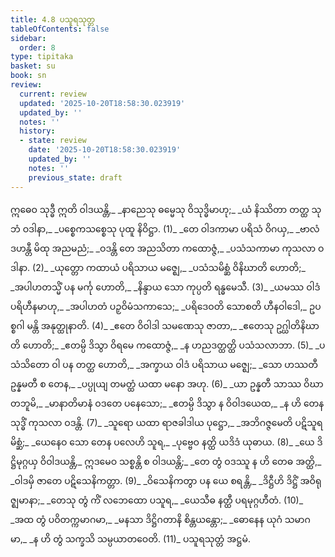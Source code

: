```yaml
---
title: 4.8 ပသူရသုတ္တ
tableOfContents: false
sidebar:
  order: 8
type: tipitaka
basket: su
book: sn
review:
  current: review
  updated: '2025-10-20T18:58:30.023919'
  updated_by: ''
  notes: ''
  history:
  - state: review
    date: '2025-10-20T18:58:30.023919'
    updated_by: ''
    notes: ''
    previous_state: draft
---
```



<DynamicBreadcrumb />


<ReviewStatus review={frontmatter.review} showDetails={true} />

<HypothesisAnnotation frontmatter={frontmatter} />

<Division number="831" book="sn" e="ch" v="18" p="407">

<Paragraph number="999" type="verses" book="sn">
ဣဓေဝ သုဒ္ဓီ ဣတိ ဝါဒယန္တိ,_  
_နာညေသု ဓမ္မေသု ဝိသုဒ္ဓိမာဟု;_  
_ယံ နိဿိတာ တတ္ထ သုဘံ ဝဒါနာ,_  
_ပစ္စေကသစ္စေသု ပုထူ နိဝိဋ္ဌာ. (1)_  

</Paragraph>

</Division>
<Division number="832" book="sn" e="ch" v="18" p="408">

<Paragraph number="1000" type="verses" book="sn">
_တေ ဝါဒကာမာ ပရိသံ ဝိဂယှ,_  
_ဗာလံ ဒဟန္တီ မိထု အညမညံ;_  
_ဝဒန္တိ တေ အညသိတာ ကထောဇ္ဇံ,_  
_ပသံသကာမာ ကုသလာ ဝဒါနာ. (2)_  

</Paragraph>

</Division>
<Division number="833" book="sn" e="ch" v="18" p="408">

<Paragraph number="1001" type="verses" book="sn">
_ယုတ္တော ကထာယံ ပရိသာယ မဇ္ဈေ,_  
_ပသံသမိစ္ဆံ ဝိနိဃာတိ ဟောတိ;_  
_အပါဟတသ္မိံ ပန မင်္ကု ဟောတိ,_  
_နိန္ဒာယ သော ကုပ္ပတိ ရန္ဓမေသီ. (3)_  

</Paragraph>

</Division>
<Division number="834" book="sn" e="ch" v="18" p="408">

<Paragraph number="1002" type="verses" book="sn">
_ယမဿ ဝါဒံ ပရိဟီနမာဟု,_  
_အပါဟတံ ပဉှဝိမံသကာသေ;_  
_ပရိဒေဝတိ သောစတိ ဟီနဝါဒေါ,_  
ဥပစ္စဂါ မန္တိ အနုတ္ထုနာတိ. (4)_  

</Paragraph>

</Division>
<Division number="835" book="sn" e="ch" v="18" p="408">

<Paragraph number="1003" type="verses" book="sn">
_ဧတေ ဝိဝါဒါ သမဏေသု ဇာတာ,_  
_ဧတေသု ဥဂ္ဃါတိနိဃာတိ ဟောတိ;_  
_ဧတမ္ပိ ဒိသွာ ဝိရမေ ကထောဇ္ဇံ,_  
_န ဟညဒတ္ထတ္ထိ ပသံသလာဘာ. (5)_  

</Paragraph>

</Division>
<Division number="836" book="sn" e="ch" v="18" p="408">

<Paragraph number="1004" type="verses" book="sn">
_ပသံသိတော ဝါ ပန တတ္ထ ဟောတိ,_  
_အက္ခာယ ဝါဒံ ပရိသာယ မဇ္ဈေ;_  
_သော ဟဿတီ ဥန္နမတီ စ တေန,_  
_ပပ္ပုယျ တမတ္ထံ ယထာ မနော အဟု. (6)_  

</Paragraph>

</Division>
<Division number="837" book="sn" e="ch" v="18" p="408">

<Paragraph number="1005" type="verses" book="sn">
_ယာ ဥန္နတီ သာဿ ဝိဃာတဘူမိ,_  
_မာနာတိမာနံ ဝဒတေ ပနေသော;_  
_ဧတမ္ပိ ဒိသွာ န ဝိဝါဒယေထ,_  
_န ဟိ တေန သုဒ္ဓိံ ကုသလာ ဝဒန္တိ. (7)_  

</Paragraph>

</Division>
<Division number="838" book="sn" e="ch" v="18" p="408">

<Paragraph number="1006" type="verses" book="sn">
_သူရော ယထာ ရာဇခါဒါယ ပုဋ္ဌော,_  
_အဘိဂဇ္ဇမေတိ ပဋိသူရမိစ္ဆံ;_  
_ယေနေဝ သော တေန ပလေဟိ သူရ,_  
_ပုဗ္ဗေဝ နတ္ထိ ယဒိဒံ ယုဓာယ. (8)_  

</Paragraph>

</Division>
<Division number="839" book="sn" e="ch" v="18" p="409">

<Paragraph number="1007" type="verses" book="sn">
_ယေ ဒိဋ္ဌိမုဂ္ဂယှ ဝိဝါဒယန္တိ,_  
ဣဒမေဝ သစ္စန္တိ စ ဝါဒယန္တိ;_  
_တေ တွံ ဝဒဿူ န ဟိ တေဓ အတ္ထိ,_  
_ဝါဒမှိ ဇာတေ ပဋိသေနိကတ္တာ. (9)_  

</Paragraph>

</Division>
<Division number="840" book="sn" e="ch" v="18" p="409">

<Paragraph number="1008" type="verses" book="sn">
_ဝိသေနိကတွာ ပန ယေ စရန္တိ,_  
_ဒိဋ္ဌီဟိ ဒိဋ္ဌိံ အဝိရုဇ္ဈမာနာ;_  
_တေသု တွံ ကိံ လဘေထော ပသူရ,_  
_ယေသီဓ နတ္ထီ ပရမုဂ္ဂဟီတံ. (10)_  

</Paragraph>

</Division>
<Division number="841" book="sn" e="ch" v="18" p="409">

<Paragraph number="1009" type="verses" book="sn">
_အထ တွံ ပဝိတက္ကမာဂမာ,_  
_မနသာ ဒိဋ္ဌိဂတာနိ စိန္တယန္တော;_  
_ဓောနေန ယုဂံ သမာဂမာ,_  
_န ဟိ တွံ သက္ခသိ သမ္ပယာတဝေတိ. (11)_  


</Paragraph>
</Division>

<Paragraph number="1010" type="center" book="sn">
ပသူရသုတ္တံ အဋ္ဌမံ.
</Paragraph>